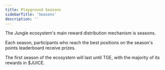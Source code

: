 ```yaml
---
title: Playground Seasons
sidebarTitle: 'Seasons'
description: ''
---
```


The Jungle ecosystem's main reward distribution mechanism is seasons.

Each season, participants who reach the best positions on the season's points leaderboard receive prizes.

The first season of the ecosystem will last until TGE, with the majority of its rewards in $JUICE.
